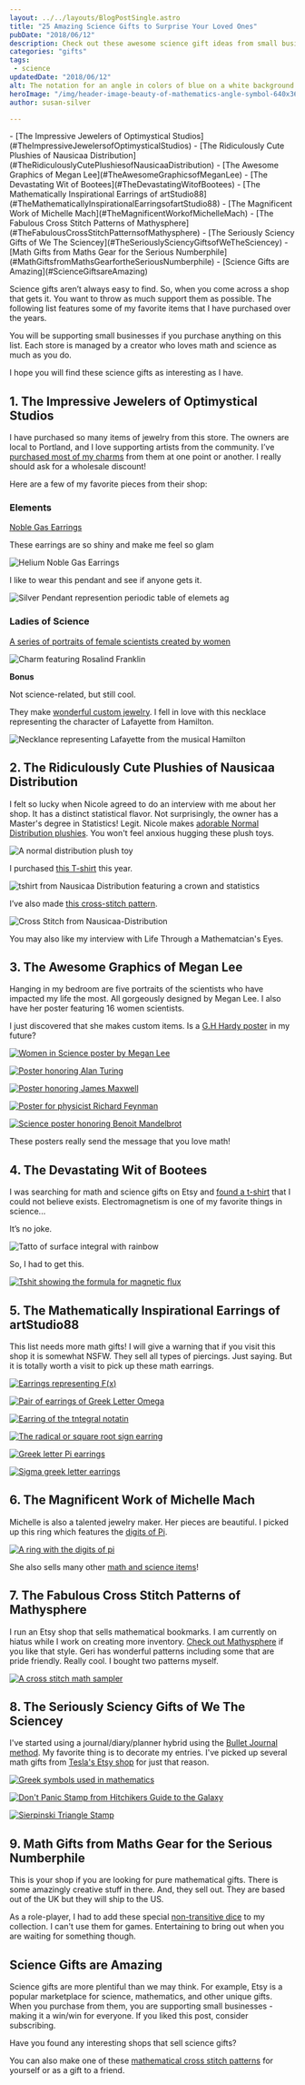 ```yaml
---
layout: ../../layouts/BlogPostSingle.astro
title: "25 Amazing Science Gifts to Surprise Your Loved Ones"
pubDate: "2018/06/12"
description: Check out these awesome science gift ideas from small businesses! From jewelry to plushies, posters to cross-stitch patterns, there's something for everyone. You'll be supporting creators who love math and science just as much as you do. 
categories: "gifts"
tags: 
 - science
updatedDate: "2018/06/12"
alt: The notation for an angle in colors of blue on a white background
heroImage: "/img/header-image-beauty-of-mathematics-angle-symbol-640x360.jpg"
author: susan-silver

---
```


<Toc>
- [The Impressive Jewelers of Optimystical Studios](#TheImpressiveJewelersofOptimysticalStudios)
- [The Ridiculously Cute Plushies of Nausicaa Distribution](#TheRidiculouslyCutePlushiesofNausicaaDistribution)
- [The Awesome Graphics of Megan Lee](#TheAwesomeGraphicsofMeganLee)
- [The Devastating Wit of Bootees](#TheDevastatingWitofBootees)
- [The Mathematically Inspirational Earrings of artStudio88](#TheMathematicallyInspirationalEarringsofartStudio88)
- [The Magnificent Work of Michelle Mach](#TheMagnificentWorkofMichelleMach)
- [The Fabulous Cross Stitch Patterns of Mathysphere](#TheFabulousCrossStitchPatternsofMathysphere)
- [The Seriously Sciency Gifts of We The Sciencey](#TheSeriouslySciencyGiftsofWeTheSciencey)
- [Math Gifts from Maths Gear for the Serious Numberphile](#MathGiftsfromMathsGearfortheSeriousNumberphile)
- [Science Gifts are Amazing](#ScienceGiftsareAmazing)

</Toc>

Science gifts aren’t always easy to find. So, when you come across a shop that gets it. You want to throw as much support
 them as possible. The following list features some of my favorite items that I have purchased over the years.

You will be supporting small businesses if you purchase anything on this list. Each store is managed by a creator who 
loves math and science as much as you do.

I hope you will find these science gifts as interesting as I have.

## <a name="TheImpressiveJewelersofOptimysticalStudios"></a>1. The Impressive Jewelers of Optimystical Studios

I have purchased so many items of jewelry from this store. The owners are local to Portland, and I love supporting artists 
from the community. I’ve 
[purchased most of my charms](https://www.optimysticalstudios.com/product-category/culture/science/math-science-charms/) from them at
 one point or another. I really should ask for a wholesale discount!

Here are a few of my favorite pieces from their shop:

### Elements

[Noble Gas Earrings](https://www.optimysticalstudios.com/product/noble-gas-crystals/)

These earrings are so shiny and make me feel so glam

![Helium Noble Gas Earrings](../../assets/noble-glass-helium-earrings-Optimystical-Studios-gift.jpg)

I like to wear this pendant and see if anyone gets it.

![Silver Pendant represention periodic table of elemets ag](../../assets/periodic-elements-silver-ag-Optimystical-Studios-gift.jpg)

### Ladies of Science

[A series of portraits of female scientists created by women](https://www.optimysticalstudios.com/product-category/culture/science/ladies-of-science/)

![Charm featuring Rosalind Franklin](../../assets/rosalind-franklin-charm-biology-dna-Optimystical-Studios-gift.jpg)

**Bonus**

Not science-related, but still cool.

They make [wonderful custom jewelry](https://www.optimysticalstudios.com/product/americas-favorite-fighting-frenchman/). 
I fell in love with this necklace representing the character of Lafayette from Hamilton.

![Necklance representing Lafayette from the musical Hamilton](../../assets/hamilton-lafayette-custome-necklace-optimystical-studios-gift.jpg)

## <a name="TheRidiculouslyCutePlushiesofNausicaaDistribution"></a>2. The Ridiculously Cute Plushies of Nausicaa Distribution

I felt so lucky when Nicole agreed to do an interview with me about her shop. It has a distinct statistical flavor. 
Not surprisingly, the owner has a Master's degree in Statistics! Legit. Nicole makes 
[adorable Normal Distribution plushies](https://www.etsy.com/shop/NausicaaDistribution?ref=l2-shopheader-name&section_id=6067670). 
You won't feel anxious hugging these plush toys.

![A normal distribution plush toy](../../assets/normal-distribution-plushie-Nausicaa-Distribution-gift-500x375.jpg)

I purchased [this T-shirt](https://www.etsy.com/listing/153273880/statistics-crown-t-shirt?ref=shop_home_active_9) this year.

![tshirt from Nausicaa Distribution featuring a crown and statistics](../../assets/statistics-crown-Nausicaa-Distribution-gift.jpg)

I’ve also made [this cross-stitch pattern](https://www.etsy.com/listing/59353502/significantly-not-normal-cross-stitch?ref=shop_home_active_3).

![Cross Stitch from Nausicaa-Distribution](../../assets/significantly-not-normal-cross-stitch-Nausicaa-Distribution-500x316.jpg)

You may also like my interview with Life Through a Mathematcian's Eyes.

## <a name="TheAwesomeGraphicsofMeganLee"></a> 3. The Awesome Graphics of Megan Lee

Hanging in my bedroom are five portraits of the scientists who have impacted my life the most. All gorgeously designed by Megan Lee. I also have her poster featuring 16 women scientists.

I just discovered that she makes custom items. Is a [G.H Hardy poster](https://beautyofmathematics.com/truth-hardy/) in my future?

[![Women in Science poster by Megan Lee](../../assets/women-in-science-poster-Megan-Lee-gift.jpg)](https://www.etsy.com/listing/213142340/women-in-science-art-print-scientist?ref=shop_home_feat_2&bes=1)

[![Poster honoring Alan Turing](../../assets/alan-turing-cryptography-poster-megan-lee-gift.jpg)](https://www.etsy.com/listing/90973640/alan-turing-computer-science-gift-geek)

[![Poster honoring James Maxwell](../../assets/maxwell-electricity-poster-megan-lee-gift.jpg)](https://www.etsy.com/listing/83231540/physics-art-science-poster-james-maxwell)

[![Poster for physicist Richard Feynman](../../assets/Richard-feynman-physics-poster-megan-lee-gift.jpg)](https://www.etsy.com/listing/89261444/richard-feynman-physics-gift-physics)

[![Science poster honoring Benoit Mandelbrot](../../assets/mandelbrot-fractals-poster-megan-lee-gift.jpg)](https://www.etsy.com/listing/106370152/mandelbrot-math-art-print-famous)

These posters really send the message that you love math!

## <a name="TheDevastatingWitofBootees"></a>4. The Devastating Wit of Bootees

I was searching for math and science gifts on Etsy and [found a t-shirt](https://www.etsy.com/listing/265839630/funny-science-t-shirt-t-shirt-tee-mens?ref=shop_home_active_1&crt=1) that I could not believe exists. Electromagnetism is one of my favorite things in science...

It’s no joke.

![Tatto of surface integral with rainbow](../../assets/surface-integral-electromagnetism-queer-tattoo.jpg)

So, I had to get this.

[![Tshit showing the formula for magnetic flux](../../assets/magnetic-flux-tshirt-bootees-gift.jpg)](https://www.etsy.com/listing/265839630/funny-science-t-shirt-t-shirt-tee-mens?ref=shop_home_active_1&crt=1)

## <a name="TheMathematicallyInspirationalEarringsofartStudio88"></a> 5. The Mathematically Inspirational Earrings of artStudio88

This list needs more math gifts! I will give a warning that if you visit this shop it is somewhat NSFW.
 They sell all types of piercings. Just saying. But it is totally worth a visit to pick up these math earrings.

[![Earrings representing F(x)](../../assets/fx-earring-artStudio88-gift.jpg)](https://www.etsy.com/listing/454521856/atiny-sterling-silver-maths-functionsx)

[![Pair of earrings of Greek Letter Omega](../../assets/omega-greek-letter-earrings-artStudio88-gift.jpg)](https://www.etsy.com/listing/501583655/atiny-sterling-silver-maths-omega)

[![Earring of the tntegral notatin](../../assets/integral-earring-artStudio88-gift.jpg)](https://www.etsy.com/listing/501581527/atiny-sterling-silver-maths-integral)

[![The radical or square root sign earring](../../assets/radical-square-root-earrings-artStudio88-gift.jpg)](https://www.etsy.com/listing/454523150/a925-sterling-silver-radical-sign-ear)

[![Greek letter Pi earrings](../../assets/pi-greek-letter-earrings-artStudio88-gift.jpg)](https://www.etsy.com/listing/251791552/a-tiny-sterling-silver-pi-stud-earrings)

[![Sigma greek letter earrings](../../assets/sigma-greek-letter-earrings-artStudio88-gift.jpg)](https://www.etsy.com/listing/468004043/a-tiny-sterling-silver-sigma-sign-stud)

## <a name="TheMagnificentWorkofMichelleMach"></a>6. The Magnificent Work of Michelle Mach

Michelle is also a talented jewelry maker. Her pieces are beautiful. I picked up this ring which features the [digits of Pi](https://www.etsy.com/listing/230466614/pi-ring-science-jewelry-mathematics?ref=shop_home_active_31).

[![A ring with the digits of pi](../../assets/digits-of-pi-ring-michelle-mach-gift.jpg)](https://www.etsy.com/listing/230466614/pi-ring-science-jewelry-mathematics)

She also sells many other [math and science items](https://www.etsy.com/shop/michellemach?section_id=18819234)!

## <a name="TheFabulousCrossStitchPatternsofMathysphere"></a> 7. The Fabulous Cross Stitch Patterns of Mathysphere

I run an Etsy shop that sells mathematical bookmarks. I am currently on hiatus while I work on creating more inventory. 
[Check out Mathysphere](https://www.etsy.com/shop/Mathysphere?ref=l2-shopheader-name) if you like that style. 
Geri has wonderful patterns including some that are pride friendly. Really cool. I bought two patterns myself.

[![A cross stitch math sampler](../../assets/math-sampler-pattern-cross-stitch-Mathysphere-gift.jpg)](https://www.etsy.com/shop/Mathysphere?ref=l2-shopheader-name)

## <a name="TheSeriouslySciencyGiftsofWeTheSciencey"></a> 8. The Seriously Sciency Gifts of We The Sciencey

I've started using a journal/diary/planner hybrid using the [Bullet Journal method](https://bulletjournal.com/). My favorite thing is to decorate my entries. I've picked up several math gifts from [Tesla's Etsy shop](https://www.etsy.com/shop/WeTheSciencey?ref=l2-shopheader-name) for just that reason.

[![Greek symbols used in mathematics](../../assets/greek-math-symbols-stamp-we-the-sciency-gift.jpg)](https://www.etsy.com/listing/198991912/greek-math-symbols-rubber-stamp-greek)

[![Don't Panic Stamp from Hitchikers Guide to the Galaxy](../../assets/dont-panic-stamp-we-the-sciencey-gift.jpg)](https://www.etsy.com/listing/198998985/dont-panic-rubber-stamp-hhgttg)

[![Sierpinski Triangle Stamp](../../assets/sierpinski-triangle-fractal-stamp-we-the-sciency-gift.jpg)](https://www.etsy.com/listing/199085513/sierpinski-triangle-rubber-stamp-fractal)

## <a name="MathGiftsfromMathsGearfortheSeriousNumberphile"></a> 9. Math Gifts from Maths Gear for the Serious Numberphile

This is your shop if you are looking for pure mathematical gifts. There is some amazingly creative stuff in there. And, they sell out. They are based out of the UK but they will ship to the US.

As a role-player, I had to add these special [non-transitive dice](https://mathsgear.co.uk/collections/dice/products/non-transitive-grime-dice) to my collection. I can't use them for games.
 Entertaining to bring out when you are waiting for something though.

## <a name="ScienceGiftsareAmazing"></a> Science Gifts are Amazing

Science gifts are more plentiful than we may think. For example, Etsy is a popular marketplace for science, 
mathematics, and other unique gifts. When you purchase from them, you are supporting small businesses - making it a win/win for everyone.
 If you liked this post, consider subscribing.

Have you found any interesting shops that sell science gifts?

You can also make one of these [mathematical cross stitch patterns](https://beautyofmathematics.com/15-mathematical-cross-stitch-patterns/)
 for yourself or as a gift to a friend.

